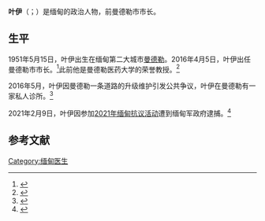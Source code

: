 {{Infobox officeholder
| 图像        = Mayor Ye Lwin.jpg
| 图像说明    = 叶伊，2019年1月
| 职务1       = 曼德勒市市长
| 就任日期1   = 2016年4月5日
| 卸任日期1   = 2021年2月5日
| 前任1       = 昂莽
| 继任1       = 
| 职务2       = 
| 就任日期2   = 
| 卸任日期2   = 
| 前任2       = 
| 继任2       = 
| 职务3       = 
| 就任日期3   = 
| 卸任日期3   = 
| 前任3       = 
| 继任3       = 
| 职务4       = 
| 就任日期4   = 
| 卸任日期4   = 
| 前任4       = 
| 继任4       = 
| 姓名        = 叶伊
| 原名        = 
| 出生日期    = {{birth date and age|1951|05|15}}
| 出生地点    = {{MMR-1948}}[[曼德勒|曼德勒]]
| 逝世日期    = <!-- {{death date and age|}}（死亡在前，出生在后）{{death year and age| }} -->
| 逝世地点    = 
| 政党        = 
| 父母        = 
| 配偶        = <!--{{marriage|姓名|}} -->
| 子女        = 
| 亲属        = 
| 信仰        = 
| 母校        = 曼德勒医药大学
| 网站        = 
| 签名        = 
| 脚注        = 
}}
'''叶伊'''（{{lang-my|ရဲလွင်}}；{{bd|1951年|5月15日|||catIdx=Ye， Lwin}}）是缅甸的政治人物，前曼德勒市市长。

==生平==
1951年5月15日，叶伊出生在缅甸第二大城市[[曼德勒|曼德勒]]。2016年4月5日，叶伊出任曼德勒市市长。<ref>{{Cite web|url=http://www.president-office.gov.mm/en/?q=briefing-room/orders/2016/04/07/id-6230|title=Appointment of Mayors (Order No. 22/2016)|access-date=2021-02-18|date=2016-04-05|publisher=Republic of the Union of Myanmar President’s Office|archive-date=2019-02-22|archive-url=https://web.archive.org/web/20190222204413/http://www.president-office.gov.mm/en/?q=briefing-room%2Forders%2F2016%2F04%2F07%2Fid-6230|dead-url=yes}}</ref>此前他是曼德勒医药大学的荣誉教授。<ref>{{Cite news|url=http://www.mmtimes.com/index.php/national-news/mandalay-upper-myanmar/19846-mandalay-region-cabinet-approved.html|title=Mandalay Region cabinet approved|last=Si Thu Lwin|date=2016-04-06|access-date=2021-02-18|work=Myanmar Times|archive-date=2017-07-26|archive-url=https://web.archive.org/web/20170726163349/http://www.mmtimes.com/index.php/national-news/mandalay-upper-myanmar/19846-mandalay-region-cabinet-approved.html|dead-url=no}}</ref>

2016年5月，叶伊因曼德勒一条道路的升级维护引发公共争议，叶伊在曼德勒有一家私人诊所。<ref>{{Cite web|url=http://www.elevenmyanmar.com/editorial/mayors-should-be-voted-office|title=Mayors should be voted into office|date=2016-04-19|website=Eleven Myanmar|access-date=2021-02-18|archive-date=2016-11-15|archive-url=https://web.archive.org/web/20161115193200/http://www.elevenmyanmar.com/editorial/mayors-should-be-voted-office|dead-url=yes}}</ref>

2021年2月9日，叶伊因参加[[2021年缅甸抗议活动|2021年缅甸抗议活动]]遭到缅甸军政府逮捕。<ref>{{Cite web|date=2021-02-09|title=Protest crackdown begins in Myanmar, over 100 nabbed in Mandalay|url=https://www.mmtimes.com/news/protest-crackdown-begins-myanmar-over-100-nabbed-mandalay.html|access-date=2021-02-18|website=The Myanmar Times|archive-date=2021-11-09|archive-url=https://web.archive.org/web/20211109190256/https://www.mmtimes.com/news/protest-crackdown-begins-myanmar-over-100-nabbed-mandalay.html|dead-url=no}}</ref>

==参考文献==
{{reflist}}

{{DEFAULTSORT:Ye, Lwin}}
[[Category:缅甸医生|Category:缅甸医生]]